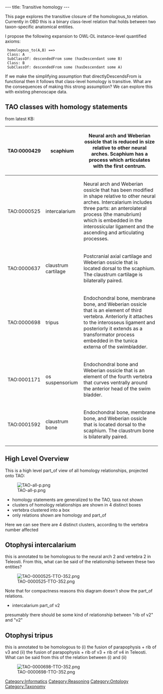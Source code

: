 ---
title: Transitive homology
---

This page explores the transitive closure of the homologous_to relation. Currently in OBD this is a binary class-level relation that holds between two taxon-specific anatomical entities.

I propose the following expansion to OWL-DL instance-level quantified axioms:

  homologous_to(A,B) ==>
  Class: A
  SubClassOf: descendedFrom some (hasDescendant some B)
  Class: B
  SubClassOf: descendedFrom some (hasDescendant some A)

If we make the simplifying assumption that directlyDescendsFrom is functional then it follows that class-level homology is transitive. What are the consequences of making this strong assumption? We can explore this with existing phenoscape data.

== TAO classes with homology statements ==

from latest KB:
{|class="wikitable" style="text-align:center" border="1"
|-
! TAO:0000429
! scaphium
! Neural arch and Weberian ossicle that is reduced in size relative to other neural arches.  Scaphium has a process which articulates with the first centrum.
|-
| TAO:0000525
| intercalarium
| Neural arch and Weberian ossicle that has been modified in shape relative to other neural arches. Intercalarium includes three parts: an anterolateral process (the manubrium) which is embedded in the interossicular ligament and the ascending and articulating processes.
|-
| TAO:0000637
| claustrum cartilage
| Postcranial axial cartilage and Weberian ossicle that is located dorsal to the scaphium. The claustrum cartilage is bilaterally paired.
|-
| TAO:0000698
| tripus
| Endochondral bone, membrane bone, and Weberian ossicle that is an element of third vertebra. Anteriorly it attaches to the interosseus ligament and posteriorly it extends as a transformator process embedded in the tunica externa of the swimbladder.
|-
| TAO:0001171
| os suspensorium
| Endochondral bone and Weberian ossicle that is an element of the fourth vertebra that curves ventrally around the anterior head of the swim bladder.
|-
| TAO:0001592
| claustrum bone
| Endochondral bone, membrane bone, and Weberian ossicle that is located dorsal to the scaphium. The claustrum bone is bilaterally paired.
|}


== High Level Overview ==

This is a high level part_of view of all homology relationships, projected onto TAO:

[[Image:TAO-all-p.png]]

* homology statements are generalized to the TAO, taxa not shown
* clusters of homology relationships are shown in 4 distinct boxes
* vertebra clustered into a box
* only relations shown are homology and part_of

Here we can see there are 4 distinct clusters, according to the vertebra number affected

== Otophysi intercalarium ==

this is annotated to be homologous to the neural arch 2 and vertebra 2 in Teleosti. From this, what can be said of the relationship between these two entities?

[[Image:TAO-0000525-TTO-352.png]]

Note that for compactness reasons this diagram doesn't show the part_of relations.

* intercalarium part_of v2

presumably there should be some kind of relationship between "rib of v2" and "v2"

== Otophysi tripus ==

this is annotated to be homologous to (i) the fusion of parapophysis + rib of v3 and (ii) the fusion of parapophysis + rib of v3 + rib of v4 in Teleosti. What can be said from this of the relation between (i) and (ii)

[[Image:TAO-0000698-TTO-352.png]]

[[Category:Informatics]]
[[Category:Reasoning]]
[[Category:Ontology]]
[[Category:Taxonomy]]